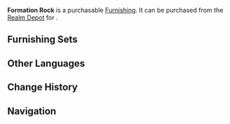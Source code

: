 {{Furnishing Infobox
|id             = 372210
|image          = Item Formation Rock.png
|category       = Landform
|subcategory    = Rock
|rarity         = 3
|adeptal_energy = 20
|load           = 35
|reduced_load   = 24
|description    = The individual constituents of this rock cluster seem to be distributed in an orderly manner &mdash; almost as if they were soldiers standing in formation. Hence, it has been given the name "Formation Rock." First discovered near a [[Millelith]] camp, over time it has come to stand for the awesome will of the Millelith, faced with which "even rocks are compelled to fall in line."
|source1        = [[Realm Depot]]
}}
'''Formation Rock''' is a purchasable [[Furnishing]]. It can be purchased from the [[Realm Depot]] for {{Item|Realm Currency|30|x=80}}.

==Furnishing Sets==
{{Craft Usage}}

==Other Languages==
{{Other Languages
|default_hidden = 1
|en      = Formation Rock
|zhs     = 兵阵石
|zhs_rm  = Bīng Zhèn Shí
|zht     = 兵陣石
|zht_rm  = Bīng Zhèn Shí
|ja      = 兵陣石
|ja_rm   = Heijinseki{{Assumed}}
|ko      = 병진석
|ko_rm   = 
|es      = Rocas en formación
|fr      = Amas rocheux en formation
|ru      = Камень построения
|th      = หินแนวรบ
|th_rm   = 
|vi      = Binh Trận Thạch
|de      = Formationsstein
|id      = Batu Formasi
|pt      = Pedra de Formação
}}

==Change History==
{{Change History|1.5}}

==Navigation==
{{Furnishing Navbox/Exterior|Landform}}
